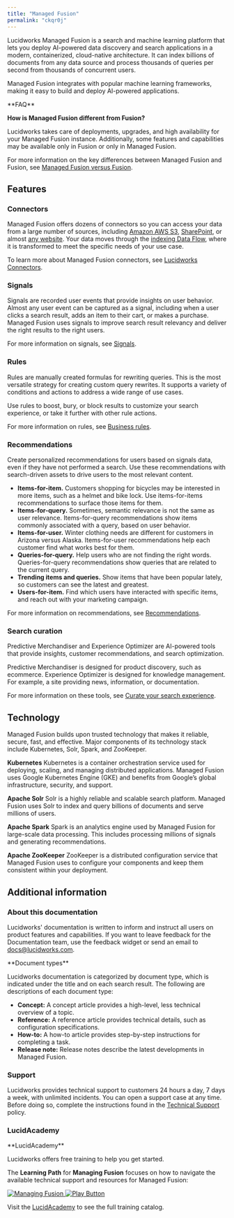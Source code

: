 ```yaml
---
title: "Managed Fusion"
permalink: "ckqr0j"
---
```


Lucidworks Managed Fusion is a search and machine learning platform that lets you deploy AI-powered data discovery and search applications in a modern, containerized, cloud-native architecture. It can index billions of documents from any data source and process thousands of queries per second from thousands of concurrent users.

Managed Fusion integrates with popular machine learning frameworks, making it easy to build and deploy AI-powered applications.

<Tip>
**FAQ**

**How is Managed Fusion different from Fusion?**

Lucidworks takes care of deployments, upgrades, and high availability for your Managed Fusion instance. Additionally, some features and capabilities may be available only in Fusion or only in Managed Fusion.

For more information on the key differences between Managed Fusion and Fusion, see [Managed Fusion versus Fusion](/managed-fusion/5.9/j0znfn/managed-fusion-versus-fusion).

</Tip>

## Features

### Connectors

Managed Fusion offers dozens of connectors so you can access your data from a large number of sources, including [Amazon AWS S3](/fusion-connectors/8851/aws-s-3-v-2), [SharePoint](/fusion-connectors/3qqudu/share-point-optimized-v-2), or almost [any website](/fusion-connectors/tq6l3z/web-v-2). Your data moves through the [indexing Data Flow](/managed-fusion/5.9/uwmzgu/index-data), where it is transformed to meet the specific needs of your use case.

To learn more about Managed Fusion connectors, see [Lucidworks Connectors](/fusion-connectors/2/fusion-connectors).

### Signals

Signals are recorded user events that provide insights on user behavior. Almost any user event can be captured as a signal, including when a user clicks a search result, adds an item to their cart, or makes a purchase. Managed Fusion uses signals to improve search result relevancy and deliver the right results to the right users.

For more information on signals, see [Signals](/managed-fusion/5.9/ws4w2h/signals).

### Rules

Rules are manually created formulas for rewriting queries. This is the most versatile strategy for creating custom query rewrites. It supports a variety of conditions and actions to address a wide range of use cases.

Use rules to boost, bury, or block results to customize your search experience, or take it further with other rule actions.

For more information on rules, see [Business rules](/managed-fusion/5.9/03vd0y/business-rules).

### Recommendations

Create personalized recommendations for users based on signals data, even if they have not performed a search. Use these recommendations with search-driven assets to drive users to the most relevant content.

* **Items-for-item.** Customers shopping for bicycles may be interested in more items, such as a helmet and bike lock. Use items-for-items recommendations to surface those items for them.
* **Items-for-query.** Sometimes, semantic relevance is not the same as user relevance. Items-for-query recommendations show items commonly associated with a query, based on user behavior.
* **Items-for-user.** Winter clothing needs are different for customers in Arizona versus Alaska. Items-for-user recommendations help each customer find what works best for them.
* **Queries-for-query.** Help users who are not finding the right words. Queries-for-query recommendations show queries that are related to the current query.
* **Trending items and queries.** Show items that have been popular lately, so customers can see the latest and greatest.
* **Users-for-item.** Find which users have interacted with specific items, and reach out with your marketing campaign.

For more information on recommendations, see [Recommendations](/managed-fusion/5.9/k90ww9/recommendations).

### Search curation

Predictive Merchandiser and Experience Optimizer are AI-powered tools that provide insights, customer recommendations, and search optimization.

Predictive Merchandiser is designed for product discovery, such as ecommerce. Experience Optimizer is designed for knowledge management. For example, a site providing news, information, or documentation.

For more information on these tools, see [Curate your search experience](/managed-fusion/5.9/zw2obu/curate-your-search-experience).

## Technology

Managed Fusion builds upon trusted technology that makes it reliable, secure, fast, and effective. Major components of its technology stack include Kubernetes, Solr, Spark, and ZooKeeper.

**Kubernetes**
    Kubernetes is a container orchestration service used for deploying, scaling, and managing distributed applications. Managed Fusion uses Google Kubernetes Engine (GKE) and benefits from Google’s global infrastructure, security, and support.

**Apache Solr**
    Solr is a highly reliable and scalable search platform. Managed Fusion uses Solr to index and query billions of documents and serve millions of users.

**Apache Spark**
    Spark is an analytics engine used by Managed Fusion for large-scale data processing. This includes processing millions of signals and generating recommendations.

**Apache ZooKeeper**
    ZooKeeper is a distributed configuration service that Managed Fusion uses to configure your components and keep them consistent within your deployment.

## Additional information

### About this documentation

Lucidworks' documentation is written to inform and instruct all users on product features and capabilities. If you want to leave feedback for the Documentation team, use the feedback widget or send an email to [docs@lucidworks.com](mailto:docs@lucidworks.com).

<Tip>
**Document types**

Lucidworks documentation is categorized by document type, which is indicated under the title and on each search result. The following are descriptions of each document type:

* **Concept:** A concept article provides a high-level, less technical overview of a topic.
* **Reference:** A reference article provides technical details, such as configuration specifications.
* **How-to:** A how-to article provides step-by-step instructions for completing a task.
* **Release note:** Release notes describe the latest developments in Managed Fusion.

</Tip>

### Support

Lucidworks provides technical support to customers 24 hours a day, 7 days a week, with unlimited incidents. You can open a support case at any time. Before doing so, complete the instructions found in the [Technical Support](/policies/193/technical-support) policy.

### LucidAcademy

<Note>
**LucidAcademy**

Lucidworks offers free training to help you get started.

The **Learning Path** for **Managing Fusion** focuses on how to navigate the available technical support and resources for Managed Fusion:

<Frame>
  <a href="https://academy.lucidworks.com/path/managing-fusion" target="_blank">
    <div class="note-image-wrapper">
      <img noZoom src="/assets/images/training-covers/foundation.png" alt="Managing Fusion" class="note-image" />
      <img noZoom src="/images/play-btn.svg" alt="Play Button" class="note-image-overlay" />
    </div>
  </a>
</Frame>


Visit the [LucidAcademy](https://academy.lucidworks.com) to see the full training catalog.

</Note>